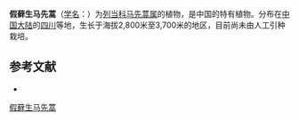{{Speciesbox
| name = 假藓生马先蒿
| status = 
| status_system = 
| image =
| genus = Pedicularis
| species = pseudomuscicola
| authority = Bonati
}}

'''假藓生马先蒿'''（[[学名|学名]]：{{lang|la|''Pedicularis pseudomuscicola''}}）为[[列当科|列当科]][[马先蒿属|马先蒿属]]的植物，是中国的特有植物。分布在[[中国大陆|中国大陆]]的[[四川|四川]]等地，生长于海拔2,800米至3,700米的地区，目前尚未由人工引种栽培。

== 参考文献 ==
<div class="references-small">
* {{cite web| url =http://www.bioinfo.cn/db05/KmzwSpecies.php?action=view&id=21440| title =假藓生马先蒿| work =《中国高等植物数据库全库》| publisher =中国科学院微生物研究所| author =昆明植物研究所| accessdate =2009-02-25| deadurl =yes| archiveurl =https://web.archive.org/web/20160305035059/http://www.bioinfo.cn/db05/KmzwSpecies.php?action=view&id=21440| archivedate =2016-03-05}}
</div>
{{Taxonbar|from=Q10888698}}

[[Category:马先蒿属|假藓生马先蒿]]


{{植物小作品}}